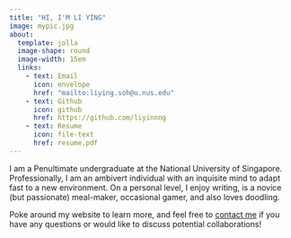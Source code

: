 ```yaml
---
title: "HI, I'M LI YING"
image: mypic.jpg
about: 
  template: jolla
  image-shape: round
  image-width: 15em
  links: 
    - text: Email
      icon: envelope
      href: "mailto:liying.soh@u.nus.edu"
    - text: Github
      icon: github
      href: https://github.com/liyinnng
    - text: Resume
      icon: file-text
      href: resume.pdf
---
```


::: {#about-block}
:::

I am a Penultimate undergraduate at the National University of Singapore. Professionally, I am an ambivert individual with an inquisite mind to adapt fast to a new environment. On a personal level, I enjoy writing, is a novice (but passionate) meal-maker, occasional gamer, and also loves doodling. 

Poke around my website to learn more, and feel free to [contact me](mailto:liying.soh@u.nus.edu) if you have any questions or would like to discuss potential collaborations!
